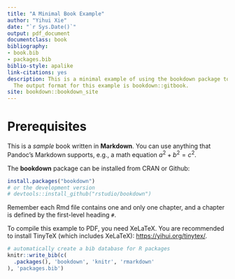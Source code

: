 ```yaml
--- 
title: "A Minimal Book Example"
author: "Yihui Xie"
date: "`r Sys.Date()`"
output: pdf_document
documentclass: book
bibliography:
- book.bib
- packages.bib
biblio-style: apalike
link-citations: yes
description: This is a minimal example of using the bookdown package to write a book.
  The output format for this example is bookdown::gitbook.
site: bookdown::bookdown_site
---
```


# Prerequisites

This is a _sample_ book written in **Markdown**. You can use anything that Pandoc's Markdown supports, e.g., a math equation $a^2 + b^2 = c^2$.

The **bookdown** package can be installed from CRAN or Github:

```r
install.packages("bookdown")
# or the development version
# devtools::install_github("rstudio/bookdown")
```

Remember each Rmd file contains one and only one chapter, and a chapter is defined by the first-level heading `#`.

To compile this example to PDF, you need XeLaTeX. You are recommended to install TinyTeX (which includes XeLaTeX): <https://yihui.org/tinytex/>.

```r
# automatically create a bib database for R packages
knitr::write_bib(c(
  .packages(), 'bookdown', 'knitr', 'rmarkdown'
), 'packages.bib')
```
